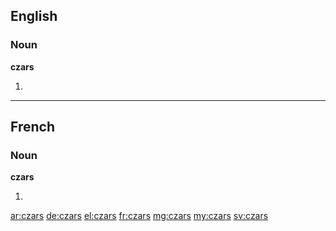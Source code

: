 ==English==

===Noun===
'''czars'''

# {{plural of|czar}}

----

==French==

===Noun===
'''czars''' {{m-p}}

# {{plural of|czar|lang=fr}}

[[ar:czars]]
[[de:czars]]
[[el:czars]]
[[fr:czars]]
[[mg:czars]]
[[my:czars]]
[[sv:czars]]